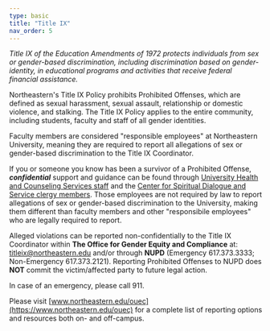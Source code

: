 ```yaml
---
type: basic
title: "Title IX"
nav_order: 5
---
```


*Title IX of the Education Amendments of 1972 protects individuals from sex or gender-based discrimination, including discrimination based on gender-identity, in educational programs and activities that receive federal financial assistance.*

Northeastern's Title IX Policy prohibits Prohibited Offenses, which are defined as sexual harassment, sexual assault, relationship or domestic violence, and stalking. The Title IX Policy applies to the entire community, including students, faculty and staff of all gender identities.

Faculty members are considered "responsible employees" at Northeastern University, meaning they are required to report all allegations of sex or gender-based discrimination to the Title IX Coordinator.

If you or someone you know has been a survivor of a Prohibited Offense, ***confidential*** support and guidance can be found through [University Health and Counseling Services staff](http://www.northeastern.edu/uhcs/) and the [Center for Spiritual Dialogue and Service clergy members](http://www.northeastern.edu/spirituallife/). Those employees are not required by law to report allegations of sex or gender-based discrimination to the University, making them different than faculty members and other "responsibile employees" who are legally required to report.

Alleged violations can be reported non-confidentially to the Title IX Coordinator within **The Office for Gender Equity and Compliance** at: [titleix@northeastern.edu](mailto:titleix@northeastern.edu) and/or through **NUPD** (Emergency 617.373.3333; Non-Emergency 617.373.2121). Reporting Prohibited Offenses to NUPD does **NOT** commit the victim/affected party to future legal action.

In case of an emergency, please call 911.

Please visit [www.northeastern.edu/ouec](https://www.northeastern.edu/ouec) for a complete list of reporting options and resources both on- and off-campus.